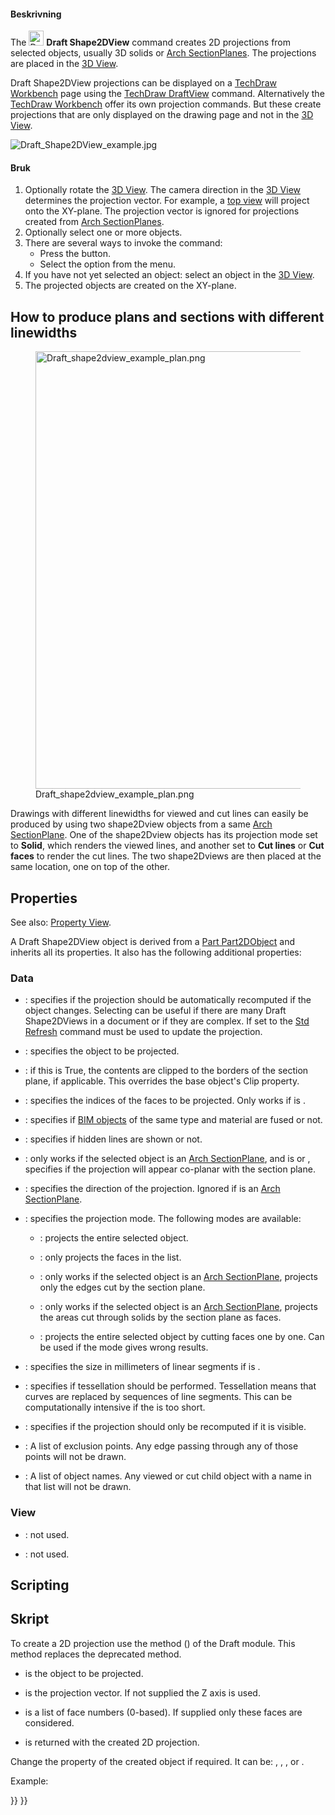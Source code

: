 <languages/>

{{Docnav
|[[Draft_FlipDimension|FlipDimension]]
|[[Draft_SelectPlane|SelectPlane]]
|[[Draft_Workbench|Draft]]
|IconL=Draft_FlipDimension.svg
|IconR=Draft_SelectPlane.svg
|IconC=Workbench_Draft.svg
}}

<div class="mw-translate-fuzzy">
{{GuiCommand/sv|Name=Draft Shape2DView|Name/sv=Draft Shape2DView|Workbenches=[[Draft_Workbench/sv|Draft]], [[Arch_Workbench/sv|Arch]]|MenuLocation=Draft -> Shape 2D View}}
</div>

<span id="Description"></span>
====Beskrivning====

The [[Image:Draft_Shape2DView.svg|24px]] '''Draft Shape2DView''' command creates 2D projections from selected objects, usually 3D solids or [[Arch_SectionPlane|Arch SectionPlanes]]. The projections are placed in the [[3D_View|3D View]].

Draft Shape2DView projections can be displayed on a [[TechDraw_Workbench|TechDraw Workbench]] page using the [[TechDraw_DraftView|TechDraw DraftView]] command. Alternatively the [[TechDraw_Workbench|TechDraw Workbench]] offer its own projection commands. But these create projections that are only displayed on the drawing page and not in the [[3D_View|3D View]].

[[Image:Draft_Shape2DView_example.jpg]]
{{Caption|Projection of solid shapes onto the XY-plane}}

<span id="Usage"></span>
====Bruk====

# Optionally rotate the [[3D_View|3D View]]. The camera direction in the [[3D_View|3D View]] determines the projection vector. For example, a [[Std_ViewTop|top view]] will project onto the XY-plane. The projection vector is ignored for projections created from [[Arch_SectionPlane|Arch SectionPlanes]].
# Optionally select one or more objects.
# There are several ways to invoke the command:
#* Press the {{Button|[[Image:Draft_Shape2DView.svg|16px]] [[Draft_Shape2DView|Shape 2D View]]}} button.
#* Select the {{MenuCommand|Modification → [[Image:Draft_Shape2DView.svg|16px]] Shape 2D View}} option from the menu.
# If you have not yet selected an object: select an object in the [[3D_View|3D View]].
# The projected objects are created on the XY-plane.

==How to produce plans and sections with different linewidths==

[[Image:Draft_shape2dview_example_plan.png|700px]]

Drawings with different linewidths for viewed and cut lines can easily be produced by using two shape2Dview objects from a same [[Arch_SectionPlane|Arch SectionPlane]]. One of the shape2Dview objects has its projection mode set to '''Solid''', which renders the viewed lines, and another set to '''Cut lines''' or '''Cut faces''' to render the cut lines. The two shape2Dviews are then placed at the same location, one on top of the other.

==Properties==

See also: [[Property_View|Property View]].

A Draft Shape2DView object is derived from a [[Part_Part2DObject|Part Part2DObject]] and inherits all its properties. It also has the following additional properties:

===Data===

{{TitleProperty|Draft}}

* {{PropertyData|Auto Update|Bool}}: specifies if the projection should be automatically recomputed if the {{PropertyData|Base}} object changes. Selecting {{False}} can be useful if there are many Draft Shape2DViews in a document or if they are complex. If set to {{False}} the [[Std_Refresh|Std Refresh]] command must be used to update the projection.
* {{PropertyData|Base|Link}}: specifies the object to be projected.
* {{PropertyData|Clip|Bool}}: if this is True, the contents are clipped to the borders of the section plane, if applicable. This overrides the base object's Clip property.
* {{PropertyData|Face Numbers|IntegerList}}: specifies the indices of the faces to be projected. Only works if {{PropertyData|Projection Mode}} is {{Value|Individual Faces}}.
* {{PropertyData|Fuse Arch|Bool}}: specifies if [[BIM_Workbench|BIM objects]] of the same type and material are fused or not.
* {{PropertyData|Hidden Lines|Bool}}: specifies if hidden lines are shown or not.
* {{PropertyData|In Place|Bool}}: only works if the selected object is an [[Arch_SectionPlane|Arch SectionPlane]], and {{PropertyData|Projection Mode}} is {{Value|Cutlines}} or {{Value|Cutfaces}}, specifies if the projection will appear co-planar with the section plane.
* {{PropertyData|Projection|Vector}}: specifies the direction of the projection. Ignored if {{PropertyData|Base}} is an [[Arch_SectionPlane|Arch SectionPlane]].
* {{PropertyData|Projection Mode|Enumeration}}: specifies the projection mode. The following modes are available:
** {{Value|Solid}}: projects the entire selected object.
** {{Value|Individual Faces}}: only projects the faces in the {{PropertyData|Face Numbers}} list.
** {{Value|Cutlines}}: only works if the selected object is an [[Arch_SectionPlane|Arch SectionPlane]], projects only the edges cut by the section plane.
** {{Value|Cutfaces}}: only works if the selected object is an [[Arch_SectionPlane|Arch SectionPlane]], projects the areas cut through solids by the section plane as faces.
** {{Value|Solid faces}}: projects the entire selected object by cutting faces one by one. Can be used if the {{Value|Solid}} mode gives wrong results.
* {{PropertyData|Segment Length|Float}}: specifies the size in millimeters of linear segments if {{PropertyData|Tessellation}} is {{TRUE}}.
* {{PropertyData|Tessellation|Bool}}: specifies if tessellation should be performed. Tessellation means that curves are replaced by sequences of line segments. This can be computationally intensive if the {{PropertyData|Segment Length}} is too short.
* {{PropertyData|Visible Only|Bool}}: specifies if the projection should only be recomputed if it is visible.
* {{PropertyData|Exclusion Points|Vector list}}: A list of exclusion points. Any edge passing through any of those points will not be drawn.
* {{PropertyData|Exclusion Names|String list}}: A list of object names. Any viewed or cut child object with a name in that list will not be drawn. {{Version|0.21}}

===View===

{{TitleProperty|Draft}}

* {{PropertyView|Pattern|Enumeration}}: not used.
* {{PropertyView|Pattern Size|Float}}: not used.

==Scripting==

<div class="mw-translate-fuzzy">
==Skript==
</div>

To create a 2D projection use the {{incode|make_shape2dview}} method ({{Version|0.19}}) of the Draft module. This method replaces the deprecated {{incode|makeShape2DView}} method.

{{Code|code=
shape2dview = make_shape2dview(baseobj, projectionVector=None, facenumbers=[])
}}

* {{incode|baseobj}} is the object to be projected.
* {{incode|projectionVector}} is the projection vector. If not supplied the Z axis is used.
* {{incode|facenumbers}} is a list of face numbers (0-based). If supplied only these faces are considered.
* {{incode|shape2dview}} is returned with the created 2D projection.

Change the {{incode|ProjectionMode}} property of the created object if required. It can be: {{incode|"Solid"}}, {{incode|"Individual Faces"}}, {{incode|"Cutlines"}}, {{incode|"Cutfaces"}} or {{incode|"Solid faces"}}.

Example:

{{Code|code=
import FreeCAD as App
import Draft

doc = App.newDocument()

box = doc.addObject("Part::Box", "Box")
box.Length = 2300
box.Width = 500
box.Height = 1000

shape1 = Draft.make_shape2dview(box)

shape2 = Draft.make_shape2dview(box, App.Vector(1, -1, 1))

shape3 = Draft.make_shape2dview(box, App.Vector(-1, 1, 1), [0, 5])
shape3.ProjectionMode = "Individual Faces"

doc.recompute()
}}


{{Docnav
|[[Draft_FlipDimension|FlipDimension]]
|[[Draft_SelectPlane|SelectPlane]]
|[[Draft_Workbench|Draft]]
|IconL=Draft_FlipDimension.svg
|IconR=Draft_SelectPlane.svg
|IconC=Workbench_Draft.svg
}}

{{Draft Tools navi{{#translation:}}}}
{{Userdocnavi{{#translation:}}}}